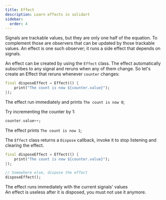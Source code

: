 ```yaml
---
title: Effect
description: Learn effects in solidart
sidebar:
  order: 4
---
```


Signals are trackable values, but they are only one half of the equation. To complement those are observers that can be updated by those trackable values. An effect is one such observer; it runs a side effect that depends on signals.

An effect can be created by using the `Effect` class.
The effect automatically subscribes to any signal and reruns when any of them change.
So let's create an Effect that reruns whenever `counter` changes:

```dart
final disposeEffect = Effect(() {
    print("The count is now ${counter.value}");
});
```

The effect run immediately and prints `The count is now 0`;


Try incrementing the counter by 1:
```dart
counter.value++;
```

The effect prints `The count is now 1`;

The `Effect` class returns a `Dispose` callback, invoke it to stop listening and clearing the effect.

```dart
final disposeEffect = Effect(() {
    print("The count is now ${counter.value}");
});

// Somewhere else, dispose the effect
disposeEffect();
```

<Aside>The effect runs immediately with the current signals' values</Aside>

<Aside type="danger">An effect is useless after it is disposed, you must not use it anymore.</Aside>
